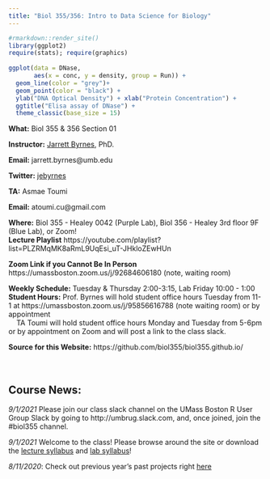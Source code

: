 ```yaml
---
title: "Biol 355/356: Intro to Data Science for Biology"
---
```


```r
#rmarkdown::render_site()
library(ggplot2)
require(stats); require(graphics)
  
ggplot(data = DNase,
       aes(x = conc, y = density, group = Run)) +
  geom_line(color = "grey")+
  geom_point(color = "black") +
  ylab("DNA Optical Density") + xlab("Protein Concentration") +
  ggtitle("Elisa assay of DNase") +
  theme_classic(base_size = 15)
```

**What:** Biol 355 & 356 Section 01  
  
**Instructor:** [Jarrett Byrnes](http://byrneslab.net), PhD.

**Email:** jarrett.byrnes@umb.edu  
  
**Twitter:** [jebyrnes](http://twitter.com/jebyrnes)

**TA:** Asmae Toumi

**Email:** atoumi.cu@gmail.com

**Where:** Biol 355 - Healey 0042 (Purple Lab), Biol 356 - Healey 3rd floor 9F (Blue Lab), or Zoom!  
**Lecture Playlist** https://youtube.com/playlist?list=PLZRMqMK8aRmL9UqEsi_uT-JHkloZEwHUn  

**Zoom Link if you Cannot Be In Person** https://umassboston.zoom.us/j/92684606180 (note, waiting room)  

**Weekly Schedule:** Tuesday & Thursday 2:00-3:15, Lab Friday 10:00 - 1:00  
**Student Hours:** Prof. Byrnes will hold student office hours Tuesday from 11-1 at https://umassboston.zoom.us/j/95856616788 (note waiting room) or by appointment  
&nbsp; &nbsp; TA Toumi  will hold student office hours Monday and Tuesday from 5-6pm or by appointment on Zoom and will post a link to the class slack.  

**Source for this Website:** https://github.com/biol355/biol355.github.io/
&nbsp;  
&nbsp;  
&nbsp;  

## Course News:  

*9/1/2021*  Please join our class slack channel on the UMass Boston R User Group Slack by going to http://umbrug.slack.com, and, once joined, join the #biol355 channel.  

*9/1/2021*   Welcome to the class! Please browse around the site or download the [lecture syllabus](./governance_syllabus/byrnes_355_datascience_lecture_4.docx) and [lab syllabus](./governance_syllabus/byrnes_356_datascience_lab_4.docx)!  

*8/11/2020*: Check out previous year's past projects right [here](./past_projects.html)  


